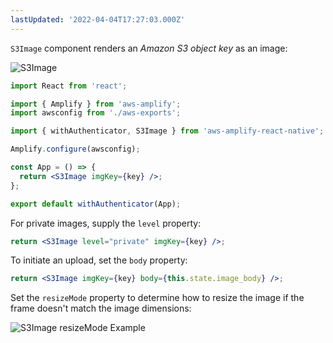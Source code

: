 ```yaml
---
lastUpdated: '2022-04-04T17:27:03.000Z'
---
```

`S3Image` component renders an _Amazon S3 object key_ as an image:

![S3Image](/images/s3image.png)

```jsx
import React from 'react';

import { Amplify } from 'aws-amplify';
import awsconfig from './aws-exports';

import { withAuthenticator, S3Image } from 'aws-amplify-react-native';

Amplify.configure(awsconfig);

const App = () => {
  return <S3Image imgKey={key} />;
};

export default withAuthenticator(App);
```

For private images, supply the `level` property:

```jsx
return <S3Image level="private" imgKey={key} />;
```

To initiate an upload, set the `body` property:

```jsx
return <S3Image imgKey={key} body={this.state.image_body} />;
```

Set the `resizeMode` property to determine how to resize the image if the frame doesn't match the image dimensions:

![S3Image resizeMode Example](/images/s3image-resize-mode.png)
